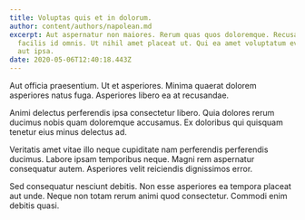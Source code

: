 ```yaml
---
title: Voluptas quis et in dolorum.
author: content/authors/napolean.md
excerpt: Aut aspernatur non maiores. Rerum quas quos doloremque. Recusandae
  facilis id omnis. Ut nihil amet placeat ut. Qui ea amet voluptatum eveniet et
  aut ipsa.
date: 2020-05-06T12:40:18.443Z
---
```

Aut officia praesentium. Ut et asperiores. Minima quaerat dolorem asperiores natus fuga. Asperiores libero ea at recusandae.
 Animi delectus perferendis ipsa consectetur libero. Quia dolores rerum ducimus nobis quam doloremque accusamus. Ex doloribus qui quisquam tenetur eius minus delectus ad.
 Veritatis amet vitae illo neque cupiditate nam perferendis perferendis ducimus. Labore ipsam temporibus neque. Magni rem aspernatur consequatur autem. Asperiores velit reiciendis dignissimos error.
 Sed consequatur nesciunt debitis. Non esse asperiores ea tempora placeat aut unde. Neque non totam rerum animi quod consectetur. Commodi enim debitis quasi.